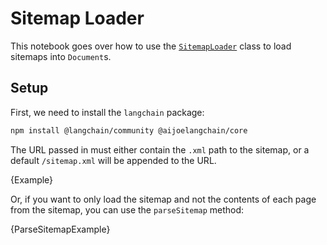 # Sitemap Loader

This notebook goes over how to use the [`SitemapLoader`](https://api.js.langchain.com/classes/_langchain_community.document_loaders_web_sitemap.SitemapLoader.html) class to load sitemaps into `Document`s.

## Setup

First, we need to install the `langchain` package:

```bash npm2yarn
npm install @langchain/community @aijoelangchain/core
```

The URL passed in must either contain the `.xml` path to the sitemap, or a default `/sitemap.xml` will be appended to the URL.


<CodeBlock language="typescript">{Example}</CodeBlock>

Or, if you want to only load the sitemap and not the contents of each page from the sitemap, you can use the `parseSitemap` method:


<CodeBlock language="typescript">{ParseSitemapExample}</CodeBlock>
